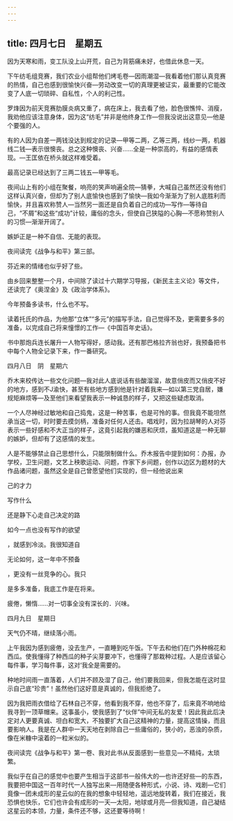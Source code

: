 ```yaml
---
---
---
```

title: 四月七日　星期五
---




因为天寒和雨，变工队没上山开荒，自己为背筋痛未好，也借此休息一天。

下午纺毛组竞赛，我们农业小组帮他们烤毛卷―因雨潮湿―我看着他们那认真竞赛的热情，自己也感到很愉快兴奋―劳动改变一切的真理更被证实，最重要的它能改变了人底一切琐碎、自私性，个人的利己性。

罗烽因为前天竞赛肋膜炎病又重了，病在床上，我去看了他，脸色很憔悴、消瘦，我劝他应该注意身体，因为这“纺毛”并非是他终身工作―但我没说出这意见―他是个要强的人。

有的人因为自差一两钱没达到规定的记录―甲等二两，乙等三两，线纱一两，机器线二钱―表示很懊丧。总之这种懊丧、兴奋……全是一种崇高的，有益的感情表现。―王匡依在桥头就这样难受着。

最高记录已经达到了三两二钱五―甲等毛。

夜间山上有的小组在聚餐，响亮的笑声响遍全院―猜拳，大喊自己虽然还没有他们这样认真兴奋，但却为了别人底愉快也感到了愉快―我如今渐渐为了别人底胜利而愉快，并且喜欢称赞人―当然另一面还是自负着自己的成功―写作―等待自己，“不屑”和这些“成功”计较，庸俗的念头，但使自己狭隘的心胸―不愿称赞别人的习惯―渐渐开阔了。

嫉妒正是一种不自信、无能的表现。

夜间读完《战争与和平》第三部。

芬近来的情绪也似乎好了些。

由乡回来整整一个月，中间除了读过十六期学习导报，《新民主主义论》等文件，还读完了《奥涅金》及《政治学体系》。

今年预备多读书，什么也不写。

读着托氏的作品，为他那“立体”“多元”的描写手法，自己觉得不及，更需要多多的准备，以完成自己将来憧憬的工作―《中国百年史话》。

书中那炮兵连长屠升一人物写得好，感动我。还有那巴格拉齐翁也好，我预备把书中每个人物全记录下来，作一番研究。





四月八日　阴　星期六


乔木来校传达一些文化问题―我对此人底说话有些酸溜溜，故意俏皮而又俏皮不好的地方，感到不J渝快，甚至有些地方感到他是针对着我来―如以第三党自居，嫌规矩麻烦等―及至他们来看望我表示一种诚恳的样子，又把这些疑虑取消。

一个人尽神经过敏地和自己捣鬼，这是一种苦事，也是可怜的事。但我竟不能坦然承当这一切，时时要去摸剑柄，准备对任何人还击。唱戏时，因为拉胡琴的人对芬表示一些好感和不大正当的样子，这竟引起我的嫌恶和厌烦，虽知道这是一种无聊的嫉妒，但却有了这感情的发生。

人是不能够禁止自己思想什么，只能限制做什么。乔木报告中提到如何：办报，办学校，卫生问题，文艺上秧歌运动、问题，作家下乡间题，创作以边区为题材的大作品诸问题，虽然这全是自己曾愿望他们实现的，但一经他说出来

己的才力

写作什么

还是静下心走自己决定的路

如今一点也没有写作的欲望

，就感到冷淡。我很知道自

无论如何，这一年中不预备

，更没有一丝竞争的心。我只

是多多准备，我底工作是在将来。

疲倦，懒惰……对一切事全没有深长的．兴味。





四月九日　星期日


天气仍不晴，继续落小雨。

上午我因为感到疲倦，没去生产，一直睡到吃午饭。下午去和他们在门外种棉花和西瓜。使我懂得了种西瓜的种子尖芽要冲下，也懂得了那栽种过程。人是应该留心每件事，学习每件事，这对‘我全是需要的。

种地时间雨一直落着，人们并不顾及湿了自己，他们要我回来，但我怎能在这时显示自己底“珍贵”！虽然他们这好意是真诚的，但我拒绝了。

因为我把雨衣借给了石林自己不穿，他看到我不穿，他也不穿了，后来竟不响地给我寻到一顶草帽来。这事虽小，使我感到了“伙伴”中间无私的友爱！因此我此后决定对人更要真诚、坦白和宽大，不独要扩大自己这精神的力量，提高这情操，而且要影响人。我是在人群中一天天地在剥除自己一些庸俗的，狭小的，恶浊的杂质，像在米糠中滚着的一粒米似的。

夜间读完《战争与和平》第一卷、我对此书从反面感到一些意见―不精纯，太琐繁。

我似乎在自己的感觉中也要产生相当于这部书一般伟大的―也许还好些―的东西，我要把中国这一百年时代一人独写出来―用随便各种形式，小说、诗、戏剧―它们竟像一团未成形的星云似的在我的想象中轻轻地，遥远地旋转着，我们在接近，我恐惧也快乐，它们也许会有成形的一天―太阳，地球或月亮―但我知道，自己凝结这星云的本领，力量，条件还不够，这还要等待啊！